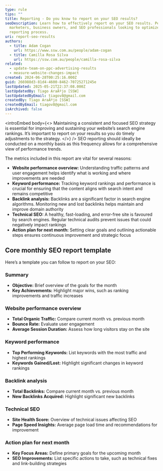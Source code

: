```yaml
---
type: rule
tips: ""
title: Reporting - Do you know to report on your SEO results?
seoDescription: Learn how to effectively report on your SEO results. Perfect for
  marketers, business owners, and SEO professionals looking to optimize their
  reporting process.
uri: report-seo-results
authors:
  - title: Adam Cogan
    url: https://www.ssw.com.au/people/adam-cogan
  - title: Camilla Rosa Silva
    url: https://ssw.com.au/people/camilla-rosa-silva
related:
  - update-team-on-ppc-advertising-results
  - measure-website-changes-impact
created: 2024-06-28T00:25:16.000Z
guid: 266988d3-81d4-4600-8462-70725271245e
lastUpdated: 2025-05-21T22:37:08.000Z
lastUpdatedBy: Tiago AraÃºjo [SSW]
lastUpdatedByEmail: tiagov8@gmail.com
createdBy: Tiago AraÃºjo [SSW]
createdByEmail: tiagov8@gmail.com
isArchived: false
---
```

<introEmbed
  body={<>
Maintaining a consistent and focused SEO strategy is essential for improving and sustaining your website’s search engine rankings. It’s important to report on your results so you do timely adjustments to the strategy.
  </>}
/>
SEO reporting should ideally be conducted on a monthly basis as this frequency allows for a comprehensive view of performance trends.

The metrics included in this report are vital for several reasons:

* **Website performance overview:** Understanding traffic patterns and user engagement helps identify what is working and where improvements are needed
* **Keyword performance:** Tracking keyword rankings and performance is crucial for ensuring that the content aligns with search intent and remains competitive
* **Backlink analysis:** Backlinks are a significant factor in search engine algorithms. Monitoring new and lost backlinks helps maintain and improve domain authority
* **Technical SEO:** A healthy, fast-loading, and error-free site is favoured by search engines. Regular technical audits prevent issues that could negatively impact rankings
* **Action plan for next month:** Setting clear goals and outlining actionable steps ensures continuous improvement and strategic focus

## Core monthly SEO report template

Here’s a template you can follow to report on your SEO:

### Summary

* **Objective:** Brief overview of the goals for the month
* **Key Achievements:** Highlight major wins, such as ranking improvements and traffic increases

### Website performance overview

* **Total Organic Traffic:** Compare current month vs. previous month
* **Bounce Rate:** Evaluate user engagement
* **Average Session Duration:** Assess how long visitors stay on the site

### Keyword performance

* **Top Performing Keywords:** List keywords with the most traffic and highest rankings
* **Keywords Gained/Lost:** Highlight significant changes in keyword rankings

### Backlink analysis

* **Total Backlinks:** Compare current month vs. previous month
* **New Backlinks Acquired:** Highlight significant new backlinks

### Technical SEO

* **Site Health Score:** Overview of technical issues affecting SEO
* **Page Speed Insights:** Average page load time and recommendations for improvement

### Action plan for next month

* **Key Focus Areas:** Define primary goals for the upcoming month
* **SEO Improvements:** List specific actions to take, such as technical fixes and link-building strategies
